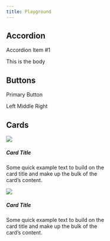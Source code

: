 ```yaml
---
title: Playground
---
```


## Accordion

::: {.accordion}
::: {.accordion-item}

::: {.accordion-button type="button" data-bs-toggle="collapse" data-bs-target="#collapseOne" aria-expanded="true" aria-controls="collapseOne"}

Accordion Item #1
:::

::: {#collapseOne .accordion-collapse .collapse .show aria-labelledby="headingOne" data-bs-parent="#accordionExample"}
::: {.accordion-body}
This is the body
:::
:::

:::
:::


## Buttons

[Primary Button]{.btn .btn-primary}

::: {.btn-group role="group" aria-label="Basic mixed styles example"}
[Left]{.btn .btn-danger}
[Middle]{.btn .btn-warning}
[Right]{.btn .btn-success}
:::

## Cards

::: {.card-group}

::: {.card style="width: 18rem;"}
![](./img/GSOTrip.jpg){.card-img-top}

::: {.card-body}

##### Card Title {.card-title}
Some quick example text to build on the card title and make up the bulk of the card's content.

:::
:::


::: {.card style="width: 18rem;"}
![](./img/GSOTrip.jpg){.card-img-top}

::: {.card-body}

##### Card Title {.card-title}
Some quick example text to build on the card title and make up the bulk of the card's content.

:::
:::


:::

